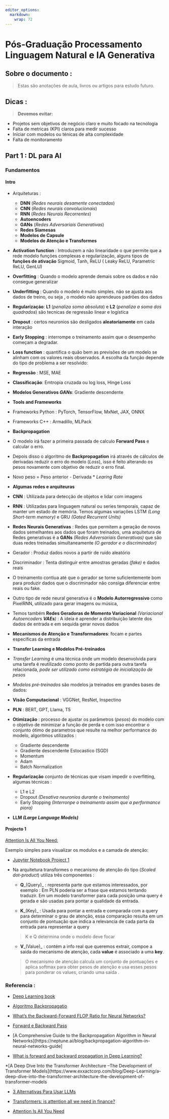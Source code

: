 ```yaml
---
editor_options: 
  markdown: 
    wrap: 72
---
```


# Pós-Graduação Processamento Linguagem Natural e IA Generativa




## Sobre o documento : 

> Estas são anotações de aula, livros ou artigos para estudo futuro.


## Dicas : 

> **Devemos evitar:**

  -  Projetos sem objetivos de negócio claro e muito focado na tecnologia
  -  Falta de metricas (KPI) claros para medir sucesso
  -  Iniciar com modelos ou ténicas de alta complexidade
  -  Falta de monitoramento



## Part 1 : DL para AI


### Fundamentos

#### Intro

 - Arquiteturas :
  
    - **DNN** (_Redes neurais desamente conectadas_)
    - **CNN** (_Redes neurais convolucionais_)
    - **RNN** (_Redes Neurais Recorrentes_)
    - **Autoencoders**
    - **GANs** (_Redes Adversariais Generativas_)
    - **Redes Siamesas**
    - **Modelos de Capsule**
    - **Modelos de Atenção e Transformes**



 - **Activation function** : Introduzem a não linearidade o que permite que a rede modelo funções complexas e regularização, alguns tipos de **funções de ativação** Sigmoid, Tanh,  ReLU ( Leaky ReLU, Parametric ReLU, GenLU)

 - **Overfitting** : Quando o modelo aprende demais sobre os dados e não consegue generalizar

 - **Underfitting** : Quando o modelo é muito simples. não se ajusta aos dados de treino, ou seja , o modelo não aprendeuos padrões dos dados

 - **Regularizaçáo**: **L1** (_penaliza soma absoluta_) e **L2** (_penaliza a soma dos quadrados_) são tecnicas de regressão linear e logística

 - **Dropout** : certos neuronios são desligados **aleatoriamente** em cada interação

 - **Early Stopping** : interrompe o treinamento assim que o desempenho começam a degradar.

 - **Loss function** :  quantifica o quão bem as previsões de um modelo se alinham com os valores reais observados. A escolha da função depende do tipo de problema a ser resolvido: 

  - **Regressão** : MSE, MAE
  - **Classificação**: Emtropia cruzada ou log loss, Hinge Loss
  - **Modelos Generativos _GANs_**: Gradiente descendente 


- **Tools and Frameworks**

 - Frameworks Python : PyTorch, TensorFlow, MxNet, JAX, ONNX 
 - Frameworks C++ : Armadillo, MLPack
   
 - **Backpropagation**

  - O modelo irá fazer a primeira passada de calculo **Forward Pass** e calcular o erro.

  - Depois disso o algoritmo de **Backpropagation** irá através de cálculos de derivadas reduzir o erro do modelo (_*Loss*_), isso é feito alterando os pesos novamente com objetivo de reduzir o erro final.

  - Novo peso = Peso anterior - Derivada * _Learing Rate_

- **Algumas redes e arquiteuras**

 - **CNN** : Utilizada para detecção de objetos e lidar com imagens

 - **RNN** : Utilizadas para linguagem natural ou series temporais, capaz de manter um estado de memória. Temos algumas variações LSTM _(Long Short-term memory)_ e GRU _(Gated Recurrent Units)_

 - **Redes Neurais Generativas** : Redes que permitem a geração de novos dados semelhantes aos dados que foram treinados, uma arquitetura de Redes generativas é a **GANs** _(Redes Adversariais Generativas)_ que são duas redes treinadas  simultaneamente _(O gerador e o discriminador)_

  - Gerador : Produz dados novos a partir de ruído aleatório

  - Discriminador : Tenta distinguir entre amostras geradas _(fake)_ e dados reais

  - O treinamento contiua até que o gerador se torne suficientemente bom para produzir dados que o discriminador não consiga diferenciar entre reais ou fake.

  - Outro tipo de rede neural generativa é o **Modelo Autorregressivo** como PixelRNN, utilizado para gerar imagens ou música, 

  - Temos também **Redes Geradoras de Momento Variacional** _(Variacional Autoencoders **VAEs**)_ : A ideia é aprender a distribuição  latente  dos dados de entrada e em sequida gerar novos dados

 - **Mecanismos de Atenção e Transformadores**: focam e partes específicas da entrada

 - **Transfer Learning e Modelos Pré-treinados**     

  - _Transfer Learning_ é uma técnica onde um modelo desenvolvida para uma tarefa é reutilizado como ponto de partida para outra tarefa relacionada, _pode ser utilizado como estratégia de inicialização de pesos_

  - _Modelos pré-treinados_ são modelos ja treinados em grandes bases de dados:

   - **Visão Computacional** : VGGNet, ResNet, Inspectino

   - **PLN** : BERT, GPT, Llama, T5
 
- **Otimização** : processo de ajustar os parâmetros (_pesos_) do modelo com o objetivo de minimizar a função de perda e com isso encontrar o conjunto ótimo de parametros que resulte na melhor performance do modelo, algoritmos utilizados : 

  - Gradiente descendente
  - Gradiente descendente Estocastico (SGD)
  - Momentum
  - Adam
  - Batch Normalization

- **Regularização** conjunto de técnicas que visam impedir o overfitting, algumas técnicas : 

  - L1 e L2
  - Dropout _(Desativa neuronios durante o treinamento)_
  - Early Stopping _(Interronpe o treinamento assim que a performance piora)_

- **LLM _(Large Language Models)_**




#### Projecto 1

[Attention Is All You Need:](https://arxiv.org/abs/1706.03762)


Exemplo simples para visualizar os modulos e a camada de atenção:
  
  * [Jupyter Notebook Project 1](https://drive.google.com/file/d/1oG-yhFLZaSZn10izMBsXYQmL0eGSG-rG/view?usp=sharing)

  * Na arquitetura transformes o mecanismo de atenção  do tipo (_Scaled dot-product_) utiliza três componentes : 
  
    * **Q**_(Query)_ : representa parte que estamos interessados, por exemplo : Em PLN poderia ser a frase que estamos tentando traduzir. Em um modelo transformer para cada posição uma query é gerada e são usadas para pontar a qualidade da entrada.
    
    * **K**_(Key)_ : Usada para pontar a entrada e comparada com a query para determinar o grau de atenção, essa comparação resulta em um conjunto de pontuação que indica a relevancia de cada parta da entrada para representar a query
    
    > K e Q determina onde o modelo deve focar

    * **V**_(Value)_ : contém a info real que queremos extrair, compoe a saida do mecanismo de atenção, cada **value** é associado a uma **key**.

    > O  mecanismo  de  atenção  calcula  um  conjunto  de pontuações e  aplica softmax  para  obter  pesos  de  atenção  e  usa  esses  pesos  para  ponderar  os values,  criando  uma  saída .




### Referencia : 

  * [Deep Learning book](https://www.deeplearningbook.com.br/)

  * [Algoritmo Backpropagatio](https://www.deeplearningbook.com.br/algoritmo-backpropagation-parte-2-treinamento-de-redes-neurais/)
  
  * [What’s the Backward-Forward FLOP Ratio for Neural Networks?](https://epochai.org/blog/backward-forward-FLOP-ratio)

  * [Forward e Backward Pass](https://www.researchgate.net/figure/Forward-and-backward-passes-during-inference-and-backpropagation_fig2_327068529)
  
  * [A Comprehensive Guide to the Backpropagation Algorithm in Neural Networks](https://neptune.ai/blog/backpropagation-algorithm-in-neural-networks-guide]
  
  * [What is forward and backward propagation in Deep Learning?](https://www.nomidl.com/deep-learning/what-is-forward-and-backward-propagation-in-deep-learning/)
   
  
  *[A Deep Dive Into the Transformer Architecture –The Development of Transformer Models](https://www.exxactcorp.com/blog/Deep-Learning/a-deep-dive-into-the-transformer-architecture-the-development-of-transformer-models
  
  * [3 Alternativas Para Usar LLMs](https://www.cienciaedados.com/3-alternativas-para-usar-llms/)
  
  * [Transformers: is attention all we need in finance?](https://quantdare.com/transformers-is-attention-all-we-need-in-finance-part-i)
  
  * [Attention Is All You Need](https://arxiv.org/abs/1706.03762)

